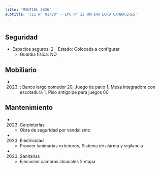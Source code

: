 ```yaml
---
title: 'MONTIEL 3826'
subtitle: 'JII N° 01/20° - EPC N° 22 RUFINO LURO CAMBACERES'
---
```


#


## Seguridad

*  Espacios seguros: 2 - Estado: Colocada a configurar 
    + Guardia física: NO





## Mobiliario

*  (2023) : Banco largo comedor 20, Juego de patio 1, Mesa integradora con escotadura 1, Piso antigolpe para juegos 60 





## Mantenimiento

*  (2023) Carpinterías 
    + Obra de seguridad por vandalismo

*  (2023) Electricidad 
    + Proveer  luminarias exteriores, Sistema de alarma y vigilancia

*  (2023) Sanitarias 
    + Ejecucion camaras cloacales 2 etapa



